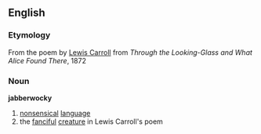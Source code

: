 ==English==
===Etymology===
From the poem by [[w:Lewis Carroll|Lewis Carroll]] from ''Through the Looking-Glass and What Alice Found There'', 1872
===Noun===
'''jabberwocky'''
{{wikipedia}}
# [[nonsensical]] [[language]]
# the [[fanciful]] [[creature]] in Lewis Carroll's poem